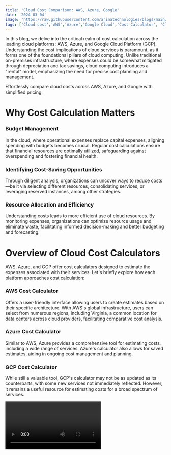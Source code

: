 ```yaml
---
title: 'Cloud Cost Comparison: AWS, Azure, Google'
date: '2024-03-04'
image: 'https://raw.githubusercontent.com/arinatechnologies/blogs/main/images/AWS%20VS%20AZURE%20VS%20GOOGLE.webp'
tags: ['Cloud cost','AWS','Azure','Google Cloud','Cost Calculator', 'CloudComputing', 'DevOps']
---
```

In this blog, we delve into the critical realm of cost calculation across the leading cloud platforms: AWS, Azure, and Google Cloud Platform (GCP). Understanding the cost implications of cloud services is paramount, as it forms one of the foundational pillars of cloud computing. Unlike traditional on-premises infrastructure, where expenses could be somewhat mitigated through depreciation and tax savings, cloud computing introduces a "rental" model, emphasizing the need for precise cost planning and management.

Effortlessly compare cloud costs across AWS, Azure, and Google with simplified pricing.

# Why Cost Calculation Matters
### Budget Management
In the cloud, where operational expenses replace capital expenses, aligning spending with budgets becomes crucial. Regular cost calculations ensure that financial resources are optimally utilized, safeguarding against overspending and fostering financial health.

### Identifying Cost-Saving Opportunities
Through diligent analysis, organizations can uncover ways to reduce costs—be it via selecting different resources, consolidating services, or leveraging reserved instances, among other strategies.

### Resource Allocation and Efficiency
Understanding costs leads to more efficient use of cloud resources. By monitoring expenses, organizations can optimize resource usage and eliminate waste, facilitating informed decision-making and better budgeting and forecasting.

# Overview of Cloud Cost Calculators
AWS, Azure, and GCP offer cost calculators designed to estimate the expenses associated with their services. Let's briefly explore how each platform approaches cost calculation:

### AWS Cost Calculator
Offers a user-friendly interface allowing users to create estimates based on their specific architecture. With AWS's global infrastructure, users can select from numerous regions, including Virginia, a common location for data centers across cloud providers, facilitating comparative cost analysis.

### Azure Cost Calculator
Similar to AWS, Azure provides a comprehensive tool for estimating costs, including a wide range of services. Azure's calculator also allows for saved estimates, aiding in ongoing cost management and planning.

### GCP Cost Calculator
While still a valuable tool, GCP's calculator may not be as updated as its counterparts, with some new services not immediately reflected. However, it remains a useful resource for estimating costs for a broad spectrum of services.

<Video id="a_Z84_r6BLM" title="Cloud Cost Comparison: AWS, Azure, Google"/>

# Side-by-Side Comparison
                                                <table>
                                                <tbody>
                                                <tr>
                                                        <th>Feature</th>
                                                        <th>AWS Calculator</th>
                                                        <th>	Azure Calculator</th>
                                                        <th>GCP Calculator</th>
                                                    </tr>
                                                    <tr>
                                                        <th>Interface</th>
                                                        <td>User-friendly with a guided experience</td>
                                                        <td>Intuitive with interactive elements</td>
                                                        <td>Clean and modular with easy navigation</td>
                                                    </tr>
                                                    <tr>
                                                        <th>Service Selection</th>
                                                        <td>Extensive range including EC2, S3, RDS</td>
                                                        <td>Broad range including VMs, App Services</td>
                                                        <td>Wide selection with Google services but need to refer earlier calculator</td>
                                                    </tr>
                                                    <tr>
                                                        <th>Customization</th>
                                                        <td>High level of detail with region, instance types</td>
                                                        <td>Flexible with sliders and input fields</td>
                                                        <td>Modular design for tailored service combinations</td>
                                                    </tr>
                                                    <tr>
                                                        <th>Real-Time Updates</th>
                                                        <td>Instant cost updates as selections change</td>
                                                        <td>Real-time pricing updates</td>
                                                        <td>Dynamic updates with service modifications</td>
                                                    </tr>
                                                    <tr>
                                                        <th>Cost Breakdown</th>
                                                        <td>Detailed breakdown of costs</td>
                                                        <td>Visual and detailed cost summary</td>
                                                        <td>Detailed summary with potential discounts</td>
                                                    </tr>
                                                    <tr>
                                                        <th>Saving/ Exporting Estimates</th>
                                                        <td>Options to save and share estimates</td>
                                                        <td>Export as PDF or Excel file</td>
                                                        <td>Save and export functionality</td>
                                                    </tr>
                                                    <tr>
                                                        <th>Documentation</th>
                                                        <td>Comprehensive guides and FAQs</td>
                                                        <td>Detailed documentation and support</td>
                                                        <td>In-depth documentation and tutorials</td>
                                                    </tr>
                                                    <tr>
                                                        <th>Pricing Models</th>
                                                        <td>Pay-as-you-go, reserved, spot instances</td>
                                                        <td>Pay-as-you-go, reserved instances</td>
                                                        <td>Pay-as-you-go, sustained use discounts</td>
                                                    </tr>
                                                    <tr>
                                                        <th>Region-Based Pricing</th>
                                                        <td>Adjustable based on the selected region</td>
                                                        <td>Pricing varies by region</td>
                                                        <td>Region-specific pricing adjustments</td>
                                                    </tr>
                                                    <tr>
                                                        <th>Additional Tools</th>
                                                        <td>Cost Explorer, Budgets</td>
                                                        <td>Pricing calculator, Cost Management tools</td>
                                                        <td>Pricing calculator, Cost Management in GCP Console</td>
                                               
                                                </tr>

                                                </tbody>
                                                    
                                                </table>

# A Case Study in Cost Comparison
Cost Variance and Real-time Data Impact: The author emphasizes the importance of planning for a variance of around 20% from the estimated costs due to the unpredictable nature of real-time data in production environments. This approach is intended to mitigate the shock of unexpected costs by providing a buffer in the estimates.

## AWS (Amazon Web Services)
For AWS, the cost analysis includes standard storage options with considerations for data storage, copy requests, and data return volumes. AWS's cost is estimated at around $20.72, highlighting the use of VPC endpoints which are charged separately.

## Azure
The analysis of Azure focuses on Blob storage in the East US region, noting the importance of choosing the appropriate storage tier and redundancy options. The cost for Azure Blob storage is estimated at around $52. The text also notes the significant impact of tier selection on costs and the potential for higher costs in premium tiers.

## Google Cloud
Google Cloud's pricing is analyzed with attention to function generation (first vs. second) and the associated costs for storage and function execution. The estimated cost for Google Cloud services is around $21.48, with a reminder that costs can vary significantly based on service configurations and usage.

# Cost Comparison and Considerations
The author provides a detailed comparison of the costs associated with AWS, Azure, and Google Cloud, indicating that Azure might be more expensive in certain configurations, while AWS and Google Cloud offer competitive pricing. The importance of considering all factors, including data transfer, storage options, and cloud functions, is stressed.

# Pricing Tools and Customization
The text describes the various tools and customization options available on each cloud platform to help users estimate and manage their costs effectively. This includes real-time updates, cost breakdowns, exporting estimates, and documentation on pricing models.

# Conclusion
In conclusion, while the cloud offers numerous advantages over traditional on-premises infrastructure, effective cost management is essential. By leveraging the cost calculators provided by AWS, Azure, and GCP, organizations can gain valuable insights into potential expenses, enabling better budgeting, cost-saving strategies, and informed decision-making. Remember, the goal is not just to reduce costs but to optimize spending in a way that aligns with your organizational goals and cloud strategy.

This blog aims to provide an introductory overview of cloud cost calculation principles and tools. For detailed analysis and assistance, consulting with a cloud financial management expert or utilizing proprietary models, like those developed by Arina Technologies, can further enhance cost optimization efforts.

We hope this guide has been informative and encourages you to explore further. If you have any experiences or tips regarding cloud cost management you'd like to share, or if you're interested in learning more about how Arina Technologies can assist with cost optimization, feel free to drop a comment below. Your insights and inquiries are always welcome.

Stay cloud-smart and cost-efficient!

